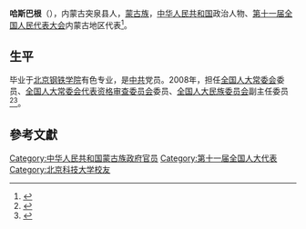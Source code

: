 '''哈斯巴根'''（{{bd|1946年||}}），内蒙古突泉县人，[[蒙古族|蒙古族]]，[[中华人民共和国|中华人民共和国]]政治人物、[[第十一届全国人民代表大会|第十一届全国人民代表大会]]内蒙古地区代表<ref>{{cite web|author=新华网|title=第十一届全国人大代表|url=http://news.xinhuanet.com/ziliao/2008-03/03/content_7708230.htm?node=36628|publisher=新华网|accessdate=2014-01-07|archive-date=2014-01-10|archive-url=https://web.archive.org/web/20140110211415/http://news.xinhuanet.com/ziliao/2008-03/03/content_7708230.htm?node=36628|dead-url=no}}</ref>。

==生平==
毕业于[[北京钢铁学院|北京钢铁学院]]有色专业，是[[中共|中共]]党员。2008年，担任[[全国人大常委会|全国人大常委会]]委员、[[全国人大常委会代表资格审查委员会|全国人大常委会代表资格审查委员会]]委员、[[全国人大民族委员会|全国人大民族委员会]]副主任委员<ref>{{cite news|title=全国人大代表信息-哈斯巴根|url=http://210.82.31.1:8084/delegate/viewDelegate.action?dbid=110333|accessdate=2013-04-05|newspaper=全国人大网|archive-url=https://web.archive.org/web/20130310142400/http://www.npc.gov.cn/delegate/viewDelegate.action?dbid=110333|archive-date=2013-03-10|dead-url=yes}}</ref><ref>{{cite news|title=哈斯巴根：应建立健全代表退出机制|url=http://www.npc.gov.cn/huiyi/cwh/1116/2010-08/25/content_1591190.htm|accessdate=2014-02-10|newspaper=全国人大网|archive-url=https://web.archive.org/web/20140222012416/http://www.npc.gov.cn/huiyi/cwh/1116/2010-08/25/content_1591190.htm|archive-date=2014-02-22|dead-url=yes}}</ref>。

==參考文獻==
{{reflist}}

{{DEFAULTSORT:H}}
[[Category:中华人民共和国蒙古族政府官员|Category:中华人民共和国蒙古族政府官员]]
[[Category:第十一届全国人大代表|Category:第十一届全国人大代表]]
[[Category:北京科技大学校友|Category:北京科技大学校友]]